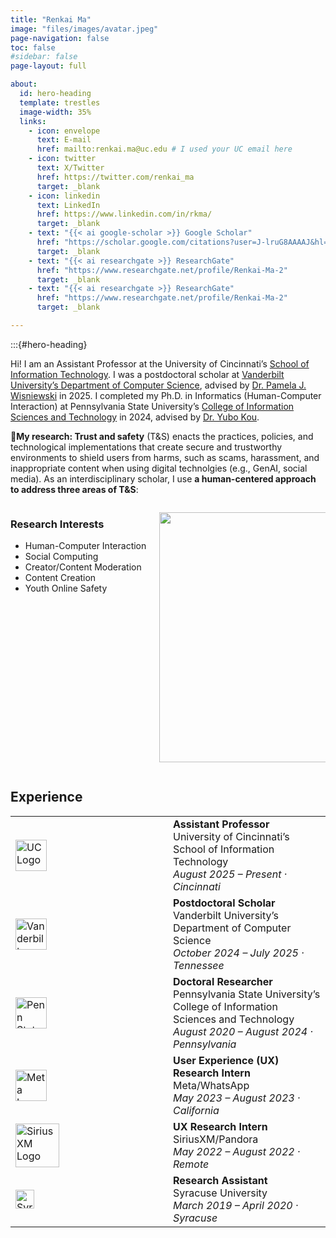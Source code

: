 ```yaml
---
title: "Renkai Ma"
image: "files/images/avatar.jpeg"
page-navigation: false
toc: false
#sidebar: false
page-layout: full

about:
  id: hero-heading
  template: trestles
  image-width: 35%
  links:
    - icon: envelope
      text: E-mail
      href: mailto:renkai.ma@uc.edu # I used your UC email here
    - icon: twitter
      text: X/Twitter
      href: https://twitter.com/renkai_ma
      target: _blank
    - icon: linkedin
      text: LinkedIn
      href: https://www.linkedin.com/in/rkma/
      target: _blank
    - text: "{{< ai google-scholar >}} Google Scholar"
      href: "https://scholar.google.com/citations?user=J-lruG8AAAAJ&hl=en&oi=ao"
      target: _blank
    - text: "{{< ai researchgate >}} ResearchGate"
      href: "https://www.researchgate.net/profile/Renkai-Ma-2"
      target: _blank
    - text: "{{< ai researchgate >}} ResearchGate"
      href: "https://www.researchgate.net/profile/Renkai-Ma-2"
      target: _blank

---
```


:::{#hero-heading}

Hi! I am an Assistant Professor at the University of Cincinnati's [School of Information Technology](https://cech.uc.edu/schools/it.html). I was a postdoctoral scholar at [Vanderbilt University's Department of Computer Science](https://engineering.vanderbilt.edu/departments/computer-science/), advised by [Dr. Pamela J. Wisniewski](https://scholar.google.com/citations?user=3JZB10QAAAAJ&hl=en) in 2025. I completed my Ph.D. in Informatics (Human-Computer Interaction) at Pennsylvania State University's [College of Information Sciences and Technology](https://ist.psu.edu/) in 2024, advised by [Dr. Yubo Kou](https://scholar.google.com/citations?user=mCz8znkAAAAJ&hl=en).

**🔬My research: Trust and safety** (T&S) enacts the practices, policies, and technological implementations that create secure and trustworthy environments to shield users from harms, such as scams, harassment, and inappropriate content when using digital technolgies (e.g., GenAI, social media). As an interdisciplinary scholar, I use **a human-centered approach to address three areas of T&S**:

::: {.columns}

::: {.column width="45%"}
### Research Interests
- Human-Computer Interaction
- Social Computing
- Creator/Content Moderation
- Content Creation
- Youth Online Safety
:::

::: {.column width="55%"}
![](files/images/myresearchmaps.png){width="400px"}
:::

:::

## Experience
::: {.table .experience-table tbl-colwidths="[8, 92]"}
| | |
| :-- | :-- |
| ![UC Logo](files/images/UC.svg){width=50px} | **Assistant Professor**<br>University of Cincinnati's School of Information Technology<br>*August 2025 – Present · Cincinnati* |
| ![Vanderbilt Logo](files/images/Metallic.svg){width=50px} | **Postdoctoral Scholar**<br>Vanderbilt University's Department of Computer Science<br>*October 2024 – July 2025 · Tennessee* |
| ![Penn State Logo](files/images/penn-state-university-2.svg){width=50px} | **Doctoral Researcher**<br>Pennsylvania State University's College of Information Sciences and Technology<br>*August 2020 – August 2024 · Pennsylvania* |
| ![Meta Logo](files/images/meta-1.svg){width=50px} | **User Experience (UX) Research Intern**<br>Meta/WhatsApp<br>*May 2023 – August 2023 · California* |
| ![SiriusXM Logo](files/images/SIRI_BIG.svg){width=70px} | **UX Research Intern**<br>SiriusXM/Pandora<br>*May 2022 – August 2022 · Remote* |
| ![Syracuse University Logo](files/images/Syracuse_Orange_logo.svg){width=30px} | **Research Assistant**<br>Syracuse University<br>*March 2019 – April 2020 · Syracuse* |
:::

